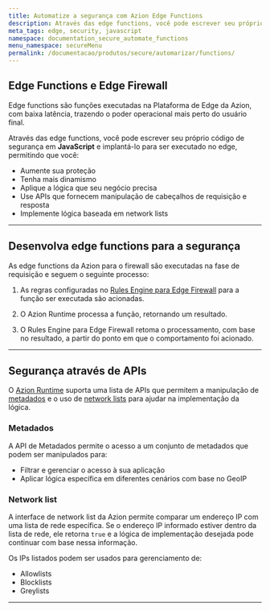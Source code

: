 ```yaml
---
title: Automatize a segurança com Azion Edge Functions
description: Através das edge functions, você pode escrever seu próprio código de segurança em JavaScript e implantá-lo para ser executado no edge.
meta_tags: edge, security, javascript
namespace: documentation_secure_automate_functions
menu_namespace: secureMenu
permalink: /documentacao/produtos/secure/automarizar/functions/
---
```



## Edge Functions e Edge Firewall

Edge functions são funções executadas na Plataforma de Edge da Azion, com baixa latência, trazendo o poder operacional mais perto do usuário final.

Através das edge functions, você pode escrever seu próprio código de segurança em **JavaScript** e implantá-lo para ser executado no edge, permitindo que você:

- Aumente sua proteção
- Tenha mais dinamismo
- Aplique a lógica que seu negócio precisa
- Use APIs que fornecem manipulação de cabeçalhos de requisição e resposta
- Implemente lógica baseada em network lists

---

## Desenvolva edge functions para a segurança

As edge functions da Azion para o firewall são executadas na fase de requisição e seguem o seguinte processo:

1. As regras configuradas no [Rules Engine para Edge Firewall](/pt-br/documentacao/produtos/secure/edge-firewall/rules-engine/) para a função ser executada são acionadas.

2. O Azion Runtime processa a função, retornando um resultado.

3. O Rules Engine para Edge Firewall retoma o processamento, com base no resultado, a partir do ponto em que o comportamento foi acionado.

<LinkButton link="/pt-br/documentacao/produtos/secure/edge-firewall/edge-functions/" label="saiba mais sobre Edge Functions para Edge Firewall" outlined target="_blank" />

---

## Segurança através de APIs

O [Azion Runtime](/pt-br/documentacao/runtime/visao-geral/) suporta uma lista de APIs que permitem a manipulação de [metadados](/pt-br/documentacao/produtos/secure/automarizar/functions/#metadados) e o uso de [network lists](/pt-br/documentacao/produtos/secure/automarizar/functions/#network-list) para ajudar na implementação da lógica.

<LinkButton link="/pt-br/documentacao/produtos/edge-application/edge-functions/runtime-apis/javascript/" label="saiba mais sobre as APIs Web suportadas" outlined target="_blank" />
<LinkButton link="/pt-br/documentacao/produtos/devtools/azion-edge-runtime/compatibilidade/node/" label="saiba mais sobre a compatibilidade com Node.js" outlined target="_blank" />

### Metadados

A API de Metadados permite o acesso a um conjunto de metadados que podem ser manipulados para:

- Filtrar e gerenciar o acesso à sua aplicação
- Aplicar lógica específica em diferentes cenários com base no GeoIP

<LinkButton link="/pt-br/documentacao/produtos/edge-application/edge-functions/runtime/api-reference/metadata/" label="saiba mais sobre a API de metadados" outlined target="_blank" />

### Network list

A interface de network list da Azion permite comparar um endereço IP com uma lista de rede específica. Se o endereço IP informado estiver dentro da lista de rede, ele retorna `true` e a lógica de implementação desejada pode continuar com base nessa informação.

Os IPs listados podem ser usados para gerenciamento de:

- Allowlists
- Blocklists
- Greylists

<LinkButton link="/pt-br/documentacao/produtos/edge-application/edge-functions/runtime/api-reference/network-list/" label="saiba mais sobre a API de Network Lists" outlined target="_blank" />
<LinkButton link="/pt-br/documentacao/produtos/secure/edge-firewall/network-layer-protection/network-lists/" label="saiba mais sobre Network Lists na Azion" outlined target="_blank" />

---



